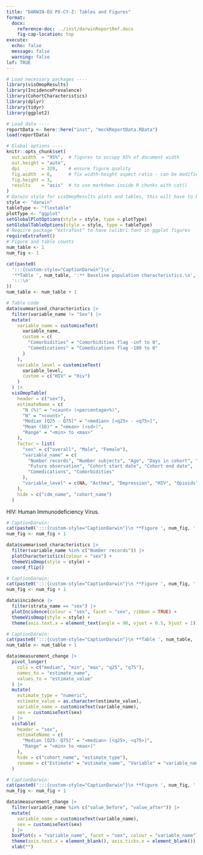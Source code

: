 ---
title: "DARWIN-EU PX-CY-Z: Tables and Figures"
format:
  docx:
    reference-doc: ../inst/darwinReportRef.docx
    fig-cap-location: top
execute:
  echo: false
  message: false 
  warning: false 
lof: TRUE
---

```{r, set-up}
# Load necessary packages ----
library(visOmopResults)
library(IncidencePrevalence)
library(CohortCharacteristics)
library(dplyr)
library(tidyr)
library(ggplot2)

# Load data ----
reportData <- here::here("inst", "mockReportData.RData")
load(reportData)

# Global options ----
knitr::opts_chunk$set(
  out.width  = "95%",  # figures to occupy 95% of document width
  out.height = "auto",
  dpi        = 320,    # ensure figure quality
  fig.width  = 6,      # fix width-height aspect ratio - can be modified for specific figures
  fig.height = 3,
  results    = "asis"  # to use markdown inside R chunks with cat()
)
# Darwin style for visOmopResults plots and tables, this will have to be manually set for other packages
style <- "darwin"
tableType <- "flextable"
plotType <- "ggplot"
setGlobalPlotOptions(style = style, type = plotType) 
setGlobalTableOptions(style = style, type = tableType)
# Require package "extrafont" to have calibri font in ggplot figures
requireExtrafont()
# Figure and table counts
num_table <- 1
num_fig <- 1
```


```{r}
cat(paste0(
  ':::{custom-style="CaptionDarwin"}\n',
  '**Table ', num_table, ':** Baseline population characteristics.\n',
  ':::\n'
))
num_table <- num_table + 1

# Table code
data$summarised_characteristics |>
  filter(variable_name != "Sex") |>
  mutate(
    variable_name = customiseText(
      variable_name, 
      custom = c(
        "Comorbidities" = "Comorbidities flag -inf to 0", 
        "Comedications" = "Comedications flag -180 to 0"
      )
    ),
    variable_level = customiseText(
      variable_level, 
      custom = c("HIV" = "Hiv")
    )
  ) |>
  visOmopTable(
    header = c("sex"),
    estimateName = c(
      "N (%)" = "<count> (<percentage>%)",
      "N" = "<count>",
      "Median [Q25 - Q75]" = "<median> [<q25> - <q75>]",
      "Mean (SD)" = "<mean> (<sd>)",
      "Range" = "<min> to <max>"
    ),
    factor = list(
      "sex" = c("overall", "Male", "Female"),
      "variable_name" = c(
        "Number records", "Number subjects", "Age", "Days in cohort", "Prior observation",
        "Future observation", "Cohort start date", "Cohort end date",
        "Comedications", "Comorbidities"
      ),
      "variable_level" = c(NA, "Asthma", "Depression", "HIV", "Opioids", "Antidiabetes")
    ),
    hide = c("cdm_name", "cohort_name")
  ) 
```
:::{custom-style="FooterDarwin"}
HIV: Human Immunodeficiency Virus.
:::


```{r}
# CaptionDarwin:
cat(paste0(':::{custom-style="CaptionDarwin"}\n **Figure ', num_fig, ':** Number of records in cohorts.\n:::\n'))
num_fig <- num_fig + 1

data$summarised_characteristics |>
  filter(variable_name %in% c("Number records")) |>
  plotCharacteristics(colour = "sex") +
  themeVisOmop(style = style) +
  coord_flip()
```


```{r}
# CaptionDarwin:
cat(paste0(':::{custom-style="CaptionDarwin"}\n **Figure ', num_fig, ':** Incidence over time statified by sex.\n:::\n'))
num_fig <- num_fig + 1

data$incidence |>
  filter(strata_name == "sex") |>
  plotIncidence(colour = "sex", facet = "sex", ribbon = TRUE) +
  themeVisOmop(style = style) +
  theme(axis.text.x = element_text(angle = 90, vjust = 0.5, hjust = 1))
```


```{r}
# CaptionDarwin:
cat(paste0(':::{custom-style="CaptionDarwin"}\n **Table ', num_table, ':** Measurement value change after intervention.\n:::\n'))
num_table <- num_table + 1

data$measurement_change |> 
  pivot_longer(
    cols = c("median", "min", "max", "q25", "q75"),
    names_to = "estimate_name",
    values_to = "estimate_value"
  ) |>
  mutate(
    estimate_type = "numeric",
    estimate_value = as.character(estimate_value),
    variable_name = customiseText(variable_name),
    sex = customiseText(sex)
  ) |>
  visTable(
    header = "sex",
    estimateName = c(
      "Median [Q25- Q75]" = "<median> [<q25>, <q75>]",
      "Range" = "<min> to <max>]"
    ),
    hide = c("cohort_name", "estimate_type"),
    rename = c("Estimate" = "estimate_name", "Variable" = "variable_name")
  )
```


```{r}
# CaptionDarwin:
cat(paste0(':::{custom-style="CaptionDarwin"}\n **Figure ', num_fig, ':** Measurement value change after intervention.\n:::\n'))
num_fig <- num_fig + 1

data$measurement_change |>  
  filter(variable_name %in% c("value_before", "value_after")) |>
  mutate(
    variable_name = customiseText(variable_name),
    sex = customiseText(sex)
  ) |>
  boxPlot(x = "variable_name", facet = "sex", colour = "variable_name") +
  theme(axis.text.x = element_blank(), axis.ticks.x = element_blank()) +
  xlab("")
```
